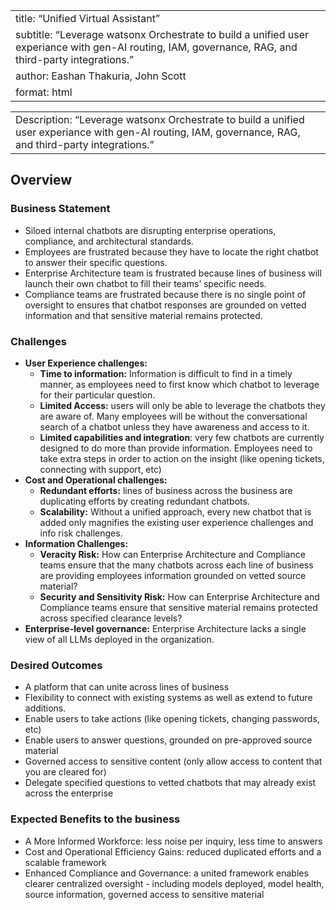 
---
title: "Unified Virtual Assistant"
subtitle: "Leverage watsonx Orchestrate to build a unified user experiance with gen-AI routing, IAM, governance, RAG, and third-party integrations."
author: Eashan Thakuria, John Scott
format: html
---

---
Description: "Leverage watsonx Orchestrate to build a unified user experiance with gen-AI routing, IAM, governance, RAG, and third-party integrations."
---
## Overview

### Business Statement
- Siloed internal chatbots are disrupting enterprise operations, compliance, and architectural standards.
- Employees are frustrated because they have to locate the right chatbot to answer their specific questions.
- Enterprise Architecture team is frustrated because lines of business will launch their own chatbot to fill their teams’ specific needs.
- Compliance teams are frustrated because there is no single point of oversight to ensures that chatbot responses are grounded on vetted information and that sensitive material remains protected. ​

### Challenges
- **User Experience challenges:**
    - **Time to information:** Information is difficult to find in a timely manner, as employees need to first know which chatbot to leverage for their particular question.
    - **Limited Access:** users will only be able to leverage the chatbots they are aware of. Many employees will be without the conversational search of a chatbot unless they have awareness and access to it.
    - **Limited capabilities and integration**: very few chatbots are currently designed to do more than provide information. Employees need to take extra steps in order to action on the insight (like opening tickets, connecting with support, etc)
- **Cost and Operational challenges:**
    - **Redundant efforts:** lines of business across the business are duplicating efforts by creating redundant chatbots.
    - **Scalability:** Without a unified approach, every new chatbot that is added only magnifies the existing user experience challenges and info risk challenges.
- **Information Challenges:**
    - **Veracity Risk:** How can Enterprise Architecture and Compliance teams ensure that the many chatbots across each line of business are providing employees information grounded on vetted source material?
    - **Security and Sensitivity Risk:** How can Enterprise Architecture and Compliance teams ensure that sensitive material remains protected across specified clearance levels?
- **Enterprise-level governance:** Enterprise Architecture lacks a single view of all LLMs deployed in the organization.

### Desired Outcomes
- A platform that can unite across lines of business
- Flexibility to connect with existing systems as well as extend to future additions.
- Enable users to take actions (like opening tickets, changing passwords, etc)
- Enable users to answer questions, grounded on pre-approved source material
- Governed access to sensitive content (only allow access to content that you are cleared for)
- Delegate specified questions to vetted chatbots that may already exist across the enterprise

### Expected Benefits to the business
- A More Informed Workforce: less noise per inquiry, less time to answers
- Cost and Operational Efficiency Gains: reduced duplicated efforts and a scalable framework
- Enhanced Compliance and Governance: a united framework enables clearer centralized oversight - including models deployed, model health, source information, governed access to sensitive material









